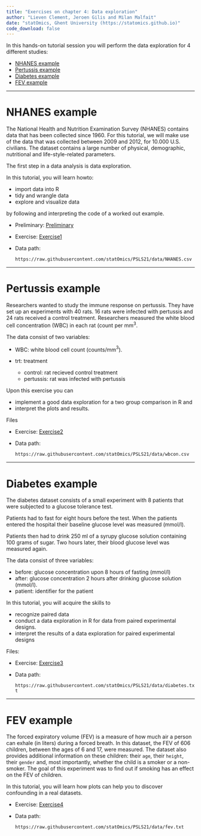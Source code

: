 ```yaml
---
title: "Exercises on chapter 4: Data exploration"
author: "Lieven Clement, Jeroen Gilis and Milan Malfait"
date: "statOmics, Ghent University (https://statomics.github.io)"
code_download: false
---
```


In this hands-on tutorial session you will perform the data exploration for 4 different studies:

* [NHANES example]
* [Pertussis example]
* [Diabetes example]
* [FEV example]

---

# NHANES example

The National Health and Nutrition Examination Survey (NHANES) contains data
that has been collected since 1960. For this tutorial, we will make use of the
data that was collected  between 2009 and  2012, for 10.000 U.S. civilians.
The dataset contains a large number of physical, demographic, nutritional and
life-style-related parameters.


The first step in a data analysis is data exploration. 

In this tutorial, you will learn howto:

- import data into R
- tidy and wrangle data 
- explore and visualize data 

by following and interpreting the code of a worked out example.

- Preliminary: [Preliminary](./extra1_preliminary_tidyverse.html)
- Exercise: [Exercise1](./04_1_NHANES.html)
- Data path:

  `https://raw.githubusercontent.com/statOmics/PSLS21/data/NHANES.csv`

---

# Pertussis example

Researchers wanted to study the immune response on pertussis. 
They have set up an experiments with 40 rats. 
16 rats were infected with pertussis and 24 rats received a control treatment. 
Researchers measured the white blood cell concentration (WBC) in each rat (count per mm$^3$. 

The data consist of two variables:

- WBC: white blood cell count (counts/mm$^3$). 
- trt: treatment 

    - control: rat recieved control treatment
    - pertussis: rat was infected with pertussis

Upon this exercise you can 

- implement a good data exploration for a two group comparison in R and 
- interpret the plots and results. 

Files

- Exercise: [Exercise2](./04_2_pertussis.html)
- Data path:

  `https://raw.githubusercontent.com/statOmics/PSLS21/data/wbcon.csv`


<!-- - Solution: [Solution2](./04_2_pertussis_sol.html) -->

---

# Diabetes example

The diabetes dataset consists of a small experiment with 8 patients
that were subjected to a glucose tolerance test. 

Patients had to fast for eight hours before the test. 
When the patients entered the hospital their baseline glucose level was measured (mmol/l). 

Patients then  had to drink 250 ml of a syrupy glucose solution containing 100 grams of sugar. 
Two hours later, their blood glucose level was measured again. 

The data consist of three variables:

- before: glucose concentration upon 8 hours of fasting (mmol/l)
- after: glucose concentration 2 hours after drinking glucose solution (mmol/l).
- patient: identifier for the patient

In this tutorial, you will acquire the skills to 

- recognize paired data
- conduct a data exploration in R for data from
paired experimental designs.
- interpret the results of a data exploration for paired experimental designs

Files:

- Exercise: [Exercise3](./04_3_diabetes.html)
- Data path:

  `https://raw.githubusercontent.com/statOmics/PSLS21/data/diabetes.txt`

<!-- - Solution: [Solution3](./04_3_diabetes_sol.html) -->

---

# FEV example

The forced expiratory volume (FEV) is a measure of how
much air a person can exhale (in liters)  during  a forced breath. In this
dataset, the FEV of 606 children, between the ages of 6 and 17, were measured.
The dataset also provides additional information on these children:
their `age`, their `height`, their `gender` and, most importantly, whether the
child is a smoker or a non-smoker. The goal of this experiment was to find out
if smoking has an effect on the FEV of children.

In this tutorial, you will learn how plots can help you to discover confounding in a real datasets.

- Exercise: [Exercise4](./04_4_FEV.html)
- Data path:

  `https://raw.githubusercontent.com/statOmics/PSLS21/data/fev.txt`

<!-- - Solution: [Solution4](./04_4_FV_sol.html) -->

<br/>
